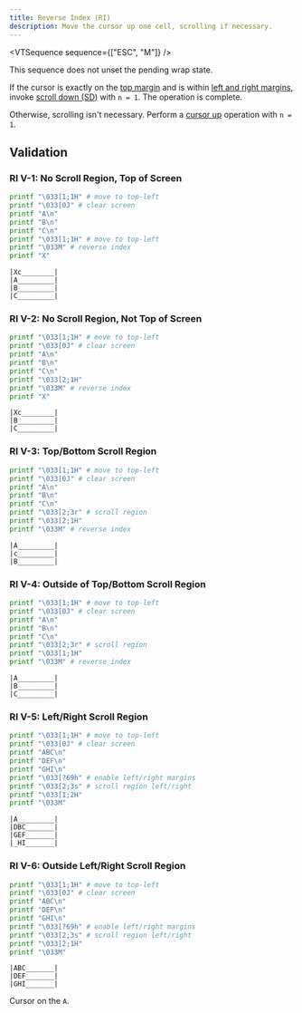 ```yaml
---
title: Reverse Index (RI)
description: Move the cursor up one cell, scrolling if necessary.
---
```


<VTSequence sequence={["ESC", "M"]} />

This sequence does not unset the pending wrap state.

If the cursor is exactly on the [top margin](/docs/vt/csi/decstbm) and is within
[left and right margins](/docs/vt/csi/decslrm), invoke [scroll down (SD)](/docs/vt/csi/sd)
with `n = 1`. The operation is complete.

Otherwise, scrolling isn't necessary. Perform a
[cursor up](/docs/vt/csi/cuu) operation with `n = 1`.

## Validation

### RI V-1: No Scroll Region, Top of Screen

```bash
printf "\033[1;1H" # move to top-left
printf "\033[0J" # clear screen
printf "A\n"
printf "B\n"
printf "C\n"
printf "\033[1;1H" # move to top-left
printf "\033M" # reverse index
printf "X"
```

```
|Xc________|
|A_________|
|B_________|
|C_________|
```

### RI V-2: No Scroll Region, Not Top of Screen

```bash
printf "\033[1;1H" # move to top-left
printf "\033[0J" # clear screen
printf "A\n"
printf "B\n"
printf "C\n"
printf "\033[2;1H"
printf "\033M" # reverse index
printf "X"
```

```
|Xc________|
|B_________|
|C_________|
```

### RI V-3: Top/Bottom Scroll Region

```bash
printf "\033[1;1H" # move to top-left
printf "\033[0J" # clear screen
printf "A\n"
printf "B\n"
printf "C\n"
printf "\033[2;3r" # scroll region
printf "\033[2;1H"
printf "\033M" # reverse index
```

```
|A_________|
|c_________|
|B_________|
```

### RI V-4: Outside of Top/Bottom Scroll Region

```bash
printf "\033[1;1H" # move to top-left
printf "\033[0J" # clear screen
printf "A\n"
printf "B\n"
printf "C\n"
printf "\033[2;3r" # scroll region
printf "\033[1;1H"
printf "\033M" # reverse index
```

```
|A_________|
|B_________|
|C_________|
```

### RI V-5: Left/Right Scroll Region

```bash
printf "\033[1;1H" # move to top-left
printf "\033[0J" # clear screen
printf "ABC\n"
printf "DEF\n"
printf "GHI\n"
printf "\033[?69h" # enable left/right margins
printf "\033[2;3s" # scroll region left/right
printf "\033[1;2H"
printf "\033M"
```

```
|A_________|
|DBC_______|
|GEF_______|
|_HI_______|
```

### RI V-6: Outside Left/Right Scroll Region

```bash
printf "\033[1;1H" # move to top-left
printf "\033[0J" # clear screen
printf "ABC\n"
printf "DEF\n"
printf "GHI\n"
printf "\033[?69h" # enable left/right margins
printf "\033[2;3s" # scroll region left/right
printf "\033[2;1H"
printf "\033M"
```

```
|ABC_______|
|DEF_______|
|GHI_______|
```

Cursor on the `A`.
